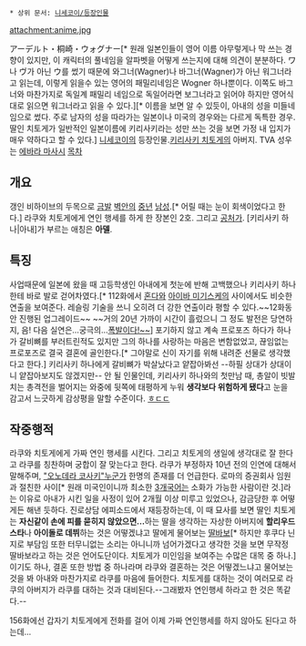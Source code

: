  * 상위 문서: [[니세코이/등장인물]]

attachment:anime.jpg

アーデルト・桐崎・ウォグナー[* 원래 일본인들이 영어 이름 아무렇게나 막 쓰는 경향이 있지만, 이 캐릭터의 풀네임을 알파벳을 어떻게 쓰는지에 대해 의견이 분분하다. ワ나 ヴ가 아닌 ウ를 썼기 때문에 와그너(Wagner)나 바그너(Wagner)가 아닌 워그너라고 읽는데, 이렇게 읽을수 있는 영어의 패밀리네임은 Wogner 하나뿐이다. 이쪽도 바그너와 마찬가지로 독일계 패밀리 네임으로 독일어라면 보그너라고 읽어야 하지만 영어식대로 읽으면 워그너라고 읽을 수 있다.][* 이름을 보면 알 수 있듯이, 아내의 성을 미들네임으로 썼다. 주로  남자의 성을 따라가는 일본이나 미국의 경우와는 다르게 독특한 경우. 딸인 치토게가 일반적인 일본이름에 키리사키라는 성만 쓰는 것을 보면 가정 내 입지가 매우 약하다고 할 수 있다.]
[[니세코이]]의 등장인물.[[키리사키 치토게]]의 아버지.
TVA 성우는 [[에바라 마사시]]
[[목차]]
== 개요 ==
갱인 비하이브의 두목으로 [[금발]] [[벽안]]의 [[중년]] [[남성]].[* 어릴 때는 눈이 회색이었다고 한다.] 
라쿠와 치토게에게 연인 행세를 하게 한 장본인 2호. 그리고 [[공처가]]. [키리사키 하나|아내]가 부르는 애칭은 '''아델'''. 

== 특징 ==
사업때문에 일본에 왔을 때 고등학생인 아내에게 첫눈에 반해 고백했으나 키리사키 하나한테 바로 발로 걷어차였다.[* 112화에서 [[혼다(니세코이)|혼다]]와 [[아이바 미기스케]]의 사이에서도 비슷한 연출을 보여준다. 레슬링 기술을 쓰니 오히려 더 강한 연출이라 평할 수 있다.~~12화동안 진행된 업그레이드~~ ~~거의 20년 가까이 시간이 흘렀으니 그 정도 발전은 당연하지, 음! 다음 실연은...궁극의...[[데이다라|폭발이다!~~]]] 포기하지 않고 계속 프로포즈 하다가 하나가 갈비뼈를 부러트린적도 있지만 그의 하나를 사랑하는 마음은 변함없었고, 끊임없는 프로포즈로 결국 결혼에 골인한다.[* 그야말로 신이 자기를 위해 내려준 선물로 생각했다고 한다.] 키리사키 하나에게 갈비뼈가 박살났다고 얕잡아봐선 --하필 상대가 상대이니 얕잡아보지도 않겠지만-- 안 될 인물인데, 키리사키 하나와의 첫만남 때, 총알이 빗발치는 총격전을 벌어지는 와중에 뒷쪽에 태평하게 누워 '''생각보다 위험하게 됐다'''고 눈을 감고서 느긋하게 감상평을 말할 수준이다. [[ㅎㄷㄷ]]
== 작중행적 ==
라쿠와 치토게에게 가짜 연인 행세를 시킨다. 그리고 치토게의 생일에 생각대로 잘 한다고 라쿠를 칭찬하며 궁합이 잘 맞는다고 한다. 라쿠가 부정하자 10년 전의 인연에 대해서 말해주며, [["오노데라 코사키"누군가]] 한명의 존재를 더 언급한다.
로마의 증권회사 임원과 절친한 사이[* 원래 미국인이니까 최소한 [[영어|3]][[일본어|개]][[이탈리아어|국]]어는 소화가 가능한 사람이란 것.]라는 이유로 아내가 시킨 일을 사정이 있어 2개월 이상 미루고 있었으나, 감금당한 후 어떻게든 해낸 듯하다.
진로상담 에피소드에서 재등장하는데, 이 때 묘사를 보면 딸인 치토게는 '''자신같이 손에 피를 묻히지 않았으면...'''하는 딸을 생각하는 자상한 아버지에 '''할리우드 스타'''나 '''아이돌로 데뷔'''하는 것은 어떻겠냐고 딸에게 물어보는 [[딸바보]][* 하지만 후쿠다 닌지로 부담임 또한 터무니없는 소리는 아니니까 넘어가겠다고 생각한 것을 보면 무작정 딸바보라고 하는 것은 언어도단이다. 치토게가 미인임을 보여주는 수많은 대목 중 하나.]이기도 하나, 결혼 또한 방법 중 하나라며 라쿠와 결혼하는 것은 어떻겠느냐고 물어보는 것을 봐 아내와 마찬가지로 라쿠를 마음에 들어한다. 치토게를 대하는 것이 여러모로 라쿠의 아버지가 라쿠를 대하는 것과 대비된다.--그래봤자 연인행세 하라고 한 것은 똑같다.--


156화에선 갑자기 치토게에게 전화를 걸어 이제 가짜 연인행세를 하지 않아도 된다고 하는데...
